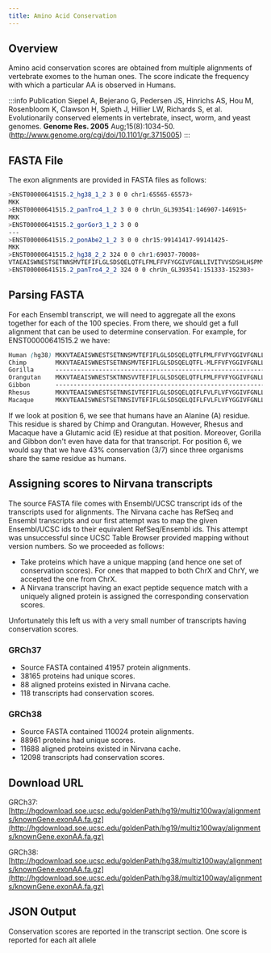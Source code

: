 ```yaml
---
title: Amino Acid Conservation
---
```



## Overview

Amino acid conservation scores are obtained from multiple alignments of vertebrate exomes to the human ones. The score indicate the frequency with which a particular AA is observed in Humans.

:::info Publication
Siepel A, Bejerano G, Pedersen JS, Hinrichs AS, Hou M, Rosenbloom K, Clawson H, Spieth J, Hillier LW, Richards S, et al. Evolutionarily conserved elements in vertebrate, insect, worm, and yeast genomes. **Genome Res. 2005** Aug;15(8):1034-50.  (http://www.genome.org/cgi/doi/10.1101/gr.3715005)
:::

## FASTA File
The exon alignments are provided in FASTA files as follows:
```scss
>ENST00000641515.2_hg38_1_2 3 0 0 chr1:65565-65573+
MKK
>ENST00000641515.2_panTro4_1_2 3 0 0 chrUn_GL393541:146907-146915+
MKK
>ENST00000641515.2_gorGor3_1_2 3 0 0
---
>ENST00000641515.2_ponAbe2_1_2 3 0 0 chr15:99141417-99141425-
MKK
>ENST00000641515.2_hg38_2_2 324 0 0 chr1:69037-70008+
VTAEAISWNESTSETNNSMVTEFIFLGLSDSQELQTFLFMLFFVFYGGIVFGNLLIVITVVSDSHLHSPMYFLLANLSLIDLSLSSVTAPKMITDFFSQRKVISFKGCLVQIFLLHFFGGSEMVILIAMGFDRYIAICKPLHYTTIMCGNACVGIMAVTWGIGFLHSVSQLAFAVHLLFCGPNEVDSFYCDLPRVIKLACTDTYRLDIMVIANSGVLTVCSFVLLIISYTIILMTIQHRPLDKSSKALSTLTAHITVVLLFFGPCVFIYAWPFPIKSLDKFLAVFYSVITPLLNPIIYTLRNKDMKTAIRQLRKWDAHSSVKFZ
>ENST00000641515.2_panTro4_2_2 324 0 0 chrUn_GL393541:151333-152303+
```

## Parsing FASTA
For each Ensembl transcript, we will need to aggregate all the exons together for each of the 100 species. From there, we should get a full alignment that can be used to determine conservation. For example, for ENST00000641515.2 we have:
```scss
Human (hg38) MKKVTAEAISWNESTSETNNSMVTEFIFLGLSDSQELQTFLFMLFFVFYGGIVFGNLLIVITVVSDSHLHSPMYFLLANLSLIDLSLSSVTAPKMITDFFSQRKVISFKGCLVQIFLL
Chimp        MKKVTAEAISWNESTSETNNSMVTEFIFLGLSDSQELQTFL-MLFFVFYGGIVFGNLLIVRIVVSDSHLHSPMYFLLANLSLIDLSLCSVTAPKMITDFFSQRKVISFKGCLVQIFLL
Gorilla      ----------------------------------------------------------------------------------------------------------------------
Orangutan    MKKVTAEAISWNESTSKTNNSVVTEFIFLGLSDSQELQTFLFMLFFVFYGGIVFGNLLIVIIVVSDSHLHSPMYFLLANLSLIDLSLSSVTAPKMITDFFSQRKVISFKGCLVQIFLL
Gibbon       ----------------------------------------------------------------------------------------------------------------------
Rhesus       MKKVTEAAISWNESTSETNNSIVTEFIFLGLSDSQELQIFLFVLFLVFYGGIVFGNLLIVITVVSDSHLHSPMYLLLANLSVVDLSLSSVTAPKMITDFFSQRKAISFKGCLVQIFLL
Macaque      MKKVTEAAISWNESTSETNNSIVTEFIFLGLSDSQELQIFLFVLFLVFYGGIVFGNLLIVITVVSDSHLHSPMYLLLANLSVIDLSLSSVTAPKMITDFFSQRKAISFKGCLVQIFLL
```
If we look at position 6, we see that humans have an Alanine (A) residue. This residue is shared by Chimp and Orangutan. However, Rhesus and Macaque have a Glutamic acid (E) residue at that position. Moreover, Gorilla and Gibbon don't even have data for that transcript.
For position 6, we would say that we have 43% conservation (3/7) since three organisms share the same residue as humans.

## Assigning scores to Nirvana transcripts
The source FASTA file comes with Ensembl/UCSC transcript ids of the transcripts used for alignments. The Nirvana cache has RefSeq and Ensembl transcripts and our first attempt was to map the given Ensembl/UCSC ids to their equivalent RefSeq/Ensembl ids. This attempt was unsuccessful since UCSC Table Browser provided mapping without version numbers. So we proceeded as follows:
* Take proteins which have a unique mapping (and hence one set of conservation scores). For ones that mapped to both ChrX and ChrY, we accepted the one from ChrX.
* A Nirvana transcript having an exact peptide sequence match with a uniquely aligned protein is assigned the corresponding conservation scores.

Unfortunately this left us with a very small number of transcripts having conservation scores.

### GRCh37
* Source FASTA contained 41957 protein alignments.
* 38165 proteins had unique scores.
* 88 aligned proteins existed in Nirvana cache.
* 118 transcripts had conservation scores.

### GRCh38
* Source FASTA contained 110024 protein alignments.
* 88961 proteins had unique scores.
* 11688 aligned proteins existed in Nirvana cache.
* 12098 transcripts had conservation scores.
## Download URL

GRCh37: [http://hgdownload.soe.ucsc.edu/goldenPath/hg19/multiz100way/alignments/knownGene.exonAA.fa.gz](http://hgdownload.soe.ucsc.edu/goldenPath/hg19/multiz100way/alignments/knownGene.exonAA.fa.gz)

GRCh38: [http://hgdownload.soe.ucsc.edu/goldenPath/hg38/multiz100way/alignments/knownGene.exonAA.fa.gz](http://hgdownload.soe.ucsc.edu/goldenPath/hg38/multiz100way/alignments/knownGene.exonAA.fa.gz)

## JSON Output
Conservation scores are reported in the transcript section. One score is reported for each alt allele
<JSON />
